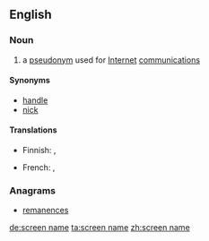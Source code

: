 {{also|screenname}}
==English==
{{wikipedia}}

===Noun===
{{en-noun}}

# a [[pseudonym]] used for [[Internet]] [[communication]]s

====Synonyms====
* [[handle]]
* [[nick]]

====Translations====
{{trans-top|a pseudonym used for internet communications}}
* Finnish: {{t|fi|käyttäjänimi}}, {{t+|fi|nimimerkki}}
{{trans-mid}}
* French: {{t+|fr|pseudonyme|m}}, {{t+|fr|alias|m}}
{{trans-bottom}}

===Anagrams===
* [[remanences#English|remanences]]

[[de:screen name]]
[[ta:screen name]]
[[zh:screen name]]